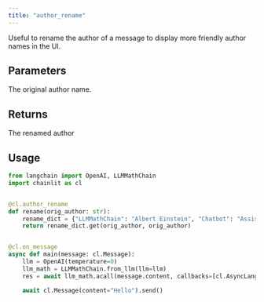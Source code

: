 ```yaml
---
title: "author_rename"
---
```


Useful to rename the author of a message to display more friendly author names in the UI.

## Parameters

<ParamField path="orig_author" type="str" required>
  The original author name.
</ParamField>

## Returns

<ResponseField name="author" type="str" required>
  The renamed author
</ResponseField>

## Usage

```python
from langchain import OpenAI, LLMMathChain
import chainlit as cl


@cl.author_rename
def rename(orig_author: str):
    rename_dict = {"LLMMathChain": "Albert Einstein", "Chatbot": "Assistant"}
    return rename_dict.get(orig_author, orig_author)


@cl.on_message
async def main(message: cl.Message):
    llm = OpenAI(temperature=0)
    llm_math = LLMMathChain.from_llm(llm=llm)
    res = await llm_math.acall(message.content, callbacks=[cl.AsyncLangchainCallbackHandler()])

    await cl.Message(content="Hello").send()
```
